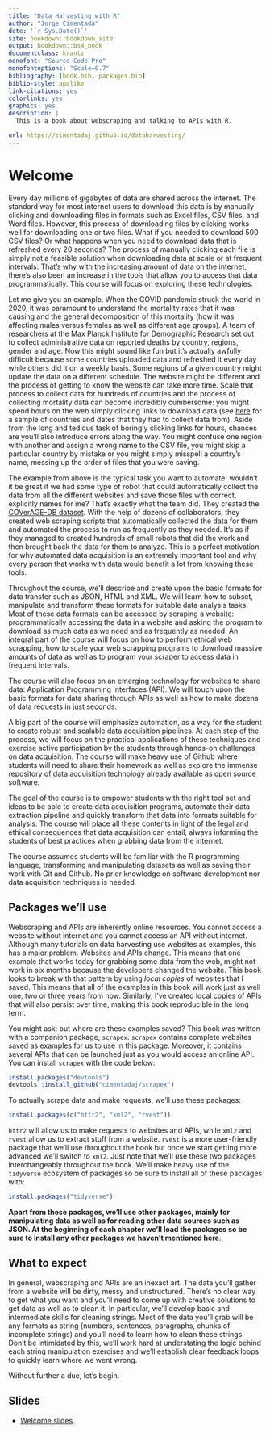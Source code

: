 ```yaml
---
title: "Data Harvesting with R"
author: "Jorge Cimentada"
date: '`r Sys.Date()`'
site: bookdown::bookdown_site
output: bookdown::bs4_book
documentclass: krantz
monofont: "Source Code Pro"
monofontoptions: "Scale=0.7"
bibliography: [book.bib, packages.bib]
biblio-style: apalike
link-citations: yes
colorlinks: yes
graphics: yes
description: |
  This is a book about webscraping and talking to APIs with R.

url: https://cimentadaj.github.io/dataharvesting/
---
```


# Welcome

Every day millions of gigabytes of data are shared across the internet. The standard way for most internet users to download this data is by manually clicking and downloading files in formats such as Excel files, CSV files, and Word files. However, this process of downloading  files by clicking works well for downloading one or two files. What if you needed to download 500 CSV files? Or what happens when you need to download data that is refreshed every 20 seconds? The process of manually clicking each file is simply not a feasible solution when downloading data at scale or at frequent intervals. That’s why with the increasing amount of data on the internet, there’s also been an increase in the tools that allow you to access that data programmatically. This course will focus on exploring these technologies.

Let me give you an example. When the COVID pandemic struck the world in 2020, it was paramount to understand the mortality rates that it was causing and the general decomposition of this mortality (how it was affecting males versus females as well as different age groups). A team of researchers at the Max Planck Institute for Demographic Research set out to collect administrative data on reported deaths by country, regions, gender and age. Now this might sound like fun but it's actually awfully difficult because some countries uploaded data and refreshed it every day while others did it on a weekly basis. Some regions of a given country might update the data on a different schedule. The website might be different and the process of getting to know the website can take more time. Scale that process to collect data for hundreds of countries and the process of collecting mortality data can become incredibly cumbersome: you might spend hours on the web simply clicking links to download data (see [here](https://timriffe.github.io/covid_age/DataAvail.html) for a sample of countries and dates that they had to collect data from). Aside from the long and tedious task of boringly clicking links for hours, chances are you'll also introduce errors along the way. You might confuse one region with another and assign a wrong name to the CSV file, you might skip a particular country by mistake or you might simply misspell a country's name, messing up the order of files that you were saving.

The example from above is the typical task you want to automate: wouldn't it be great if we had some type of robot that could automatically collect the data from all the different websites and save those files with correct, explicitly names for me? That's exactly what the team did. They created the [COVerAGE-DB dataset](https://academic.oup.com/ije/article/50/2/390/6277233). With the help of dozens of collaborators, they created web scraping scripts that automatically collected the data for them and automated the process to run as frequently as they needed. It's as if they managed to created hundreds of small robots that did the work and then brought back the data for them to analyze. This is a perfect motivation for why automated data acquisition is an extremely important tool and why every person that works with data would benefit a lot from knowing these tools.

Throughout the course, we’ll describe and create upon the basic formats for data transfer such as JSON, HTML and XML. We will learn how to subset, manipulate and transform these formats for suitable data analysis tasks. Most of these data formats can be accessed by scraping a website: programmatically accessing the data in a website and asking the program to download as much data as we need and as frequently as needed. An integral part of the course will focus on how to perform ethical web scrapping, how to scale your web scrapping programs to download massive amounts of data as well as to program your scraper to access data in frequent intervals.

The course will also focus on an emerging technology for websites to share data: Application Programming Interfaces (API). We will touch upon the basic formats for data sharing through APIs as well as how to make dozens of data requests in just seconds.

A big part of the course will emphasize automation, as a way for the student to create robust and scalable data acquisition pipelines. At each step of the process, we will focus on the practical applications of these techniques and exercise active participation by the students through hands-on challenges on data acquisition. The course will make heavy use of Github where students will need to share their homework as well as explore the immense repository of data acquisition technology already available as open source software.

The goal of the course is to empower students with the right tool set and ideas to be able to create data acquisition programs, automate their data extraction pipeline and quickly transform that data into formats suitable for analysis. The course will place all these contents in light of the legal and ethical consequences that data acquisition can entail, always informing the students of best practices when grabbing data from the internet.

::: {.rmdnote}
The course assumes students will be familiar with the R programming language, transforming and manipulating datasets as well as saving their work with Git and Github. No prior knowledge on software development nor data acquisition techniques is needed.
:::

## Packages we'll use {#packages-used}

Webscraping and APIs are inherently online resources. You cannot access a website without internet and you cannot access an API without internet. Although many tutorials on data harvesting use websites as examples, this has a major problem. Websites and APIs change. This means that one example that works today for grabbing some data from the web, might not work in six months because the developers changed the website. This book looks to break with that pattern by using *local copies* of websites that I saved. This means that all of the examples in this book will work just as well one, two or three years from now. Similarly, I've created local copies of APIs that will also persist over time, making this book reproducible in the long term.

You might ask: but where are these examples saved? This book was written with a companion package, `scrapex`. `scrapex` contains complete websites saved as examples for us to use in this package. Moreover, it contains several APIs that can be launched just as you would access an online API. You can install `scrapex` with the code below:

```r
install.packages("devtools")
devtools::install_github("cimentadaj/scrapex")
```

To actually scrape data and make requests, we'll use these packages:

```r
install.packages(c("httr2", "xml2", "rvest"))
```

`httr2` will allow us to make requests to websites and APIs, while `xml2` and `rvest` allow us to extract stuff from a website. `rvest` is a more user-friendly package that we'll use throughout the book but once we start getting more advanced we'll switch to `xml2`. Just note that we'll use these two packages interchangeably throughout the book. We'll make heavy use of the `tidyverse` ecosystem of packages so be sure to install all of these packages with:

```r
install.packages("tidyverse")
```

**Apart from these packages, we'll use other packages, mainly for manipulating data as well as for reading other data sources such as JSON. At the beginning of each chapter we'll load the packages so be sure to install any other packages we haven't mentioned here**.

## What to expect

In general, webscraping and APIs are an inexact art. The data you'll gather from a website will be dirty, messy and unstructured. There's no clear way to get what you want and you'll need to come up with creative solutions to get data as well as to clean it. In particular, we'll develop basic and intermediate skills for cleaning strings. Most of the data you'll grab will be any formats as string (numbers, sentences, paragraphs, chunks of incomplete strings) and you'll need to learn how to clean these strings. Don't be intimidated by this, we'll work hard at understating the logic behind each string manipulation exercises and we'll establish clear feedback loops to quickly learn where we went wrong.

Without further a due, let's begin.

## Slides

- [Welcome slides](./slides/welcome/welcome.html)
